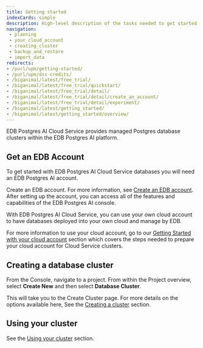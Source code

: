 ```yaml
---
title: Getting started
indexCards: simple
description: High-level description of the tasks needed to get started with EDB Postgres AI Cloud Service.
navigation:
 - planning
 - your_cloud_account
 - creating_cluster
 - backup_and_restore
 - import_data
redirects:
- /purl/upm/getting-started/
- /purl/upm/dss-credits/
- /biganimal/latest/free_trial/
- /biganimal/latest/free_trial/quickstart/
- /biganimal/latest/free_trial/detail/
- /biganimal/latest/free_trial/detail/create_an_account/
- /biganimal/latest/free_trial/detail/experiment/
- /biganimal/latest/getting_started/
- /biganimal/latest/getting_started/overview/
---
```


EDB Postgres AI Cloud Service provides managed Postgres database clusters within the EDB Postgres AI platform. 

## Get an EDB Account

To get started with EDB Postgres AI Cloud Service databases you will need an EDB Postgres AI account.

Create an EDB account. For more information, see [Create an EDB account](../../console/using/introduction/#accessing-the-edb-postgres-ai-console). After setting up the account, you can access all of the features and capabilities of the EDB Postgres AI console. 

With EDB Postgres AI Cloud Service, you can use your own cloud account to have databases deployed into your own cloud and manage by EDB.

For more information to use your cloud account, go to our [Getting Started with your cloud account](your_cloud_account/getting_started_with_your_cloud_account) section which covers the steps needed to prepare your cloud account for Cloud Service clusters.

## Creating a database cluster

From the Console, navigate to a project. From within the Project overview, select **Create New** and then select **Database Cluster**.

This will take you to the Create Cluster page. For more details on the options available here, See the [Creating a cluster](../getting_started/creating_cluster/) section. 

## Using your cluster

See the [Using your cluster](../using_cluster/) section.



